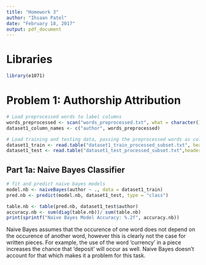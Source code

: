 ```yaml
---
title: "Homework 3"
author: "Ihsaan Patel"
date: "February 18, 2017"
output: pdf_document
---
```


# Libraries

```r
library(e1071)
```

# Problem 1: Authorship Attribution

```r
# Load preprocessed words to label columns
words_preprocessed <- scan("words_preprocessed.txt", what = character(),sep = "")
dataset1_column_names <- c("author", words_preprocessed)

# Load training and testing data, passing the preprocessed words as column names
dataset1_train <- read.table("dataset1_train_processed_subset.txt", header = FALSE, sep = ",", col.names = dataset1_column_names)
dataset1_test <- read.table("dataset1_test_processed_subset.txt",header = FALSE, sep = ",", col.names = dataset1_column_names)
```

## Part 1a: Naive Bayes Classifier

```r
# fit and predict naive bayes models
model.nb <- naiveBayes(author ~ ., data = dataset1_train)
pred.nb <- predict(model.nb, dataset1_test, type = "class")

table.nb <- table(pred.nb, dataset1_test$author)
accuracy.nb <- sum(diag(table.nb))/ sum(table.nb)
print(sprintf("Naive Bayes Model Accuracy: %.2f", accuracy.nb))
```

Naive Bayes assumes that the occurence of one word does not depend on the occurence of another word, however this is clearly not the case for written pieces. For example, the use of the word 'currency' in a piece increases the chance that 'deposit' will occur as well. Naive Bayes doesn't account for that which makes it a problem for this task.




